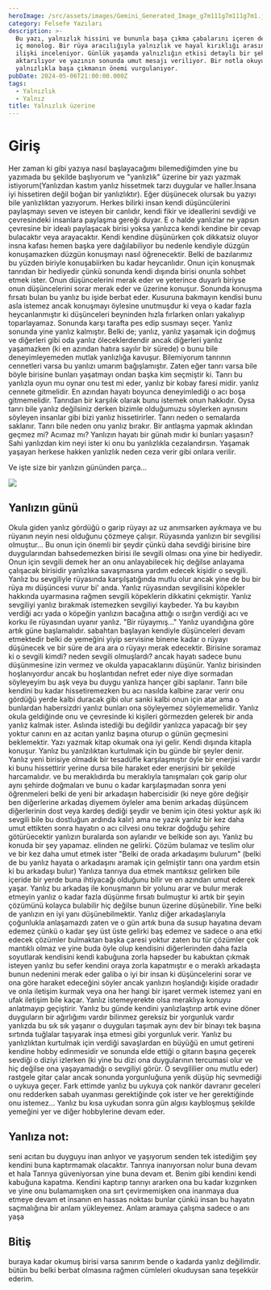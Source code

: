 ```yaml
---
heroImage: /src/assets/images/Gemini_Generated_Image_g7m111g7m111g7m1.jpg
category: Felsefe Yazıları
description: >-
  Bu yazı, yalnızlık hissini ve bununla başa çıkma çabalarını içeren derin bir
  iç monolog. Bir rüya aracılığıyla yalnızlık ve hayal kırıklığı arasındaki
  ilişki inceleniyor. Günlük yaşamda yalnızlığın etkisi detaylı bir şekilde
  aktarılıyor ve yazının sonunda umut mesajı veriliyor. Bir notla okuyucuya
  yalnızlıkla başa çıkmanın önemi vurgulanıyor.
pubDate: 2024-05-06T21:00:00.000Z
tags:
  - Yalnızlık
  - Yalnız
title: Yalnızlık üzerine
---
```


# Giriş

Her zaman ki gibi yazıya nasıl başlayacağımı bilemediğimden yine bu yazımada bu şekilde başlıyorum ve "yanlızlık" üzerine bir yazı yazmak istiyorum(Yanlızdan kastım yanlız hissetmek tarzı duygular ve haller.İnsana iyi hissetiren değil boğan bir yanlızlıktır). Eğer düşünecek olursak bu yazıyı bile yanlızlıktan yazıyorum. Herkes bilirki insan kendi düşüncülerini paylaşmayı seven ve isteyen bir canlıdır, kendi fikir ve ideallerini sevdiği ve çevresindeki insanlara paylaşma gereği duyar. E o halde yanlızlar ne yapsın çevresine bir idealı paylaşacak birisi yoksa yanlızca kendi kendine bir cevap bulacaktır veya arayacaktır. Kendi kendine düşünürken çok dikkatsiz oluyor insna kafası hemen başka yere dağılabiliyor bu nedenle kendiyle düzgün konuşamazken düzgün konuşmayı nasıl öğrenecektir. Belki de bazılarımız bu yüzden biriyle konuşabiirken bu kadar heycanlıdır. Onun için konuşmak tanrıdan bir hediyedir çünkü sonunda kendi dışında birisi onunla sohbet etmek ister. Onun düşüncelerini merak eder ve yeterince duyarlı biriyse onun düşüncelerini sorar merak eder ve üzerine konuşur. Sonunda konuşma fırsatı bulan bu yanlız bu işide berbat eder. Kusuruna bakmayın kendisi bunu asla istemez ancak konuşmayı öylesine unutmuşdur ki veya o kadar fazla heycanlanmıştır ki düşünceleri beyninden hızla fırlarken onları yakalıyıp toparlayamaz. Sonunda karşı tarafta pes edip susmayı seçer. Yanlız sonunda yine yanlız kalmıştır. Belki de; yanlız, yanlız yaşamak için doğmuş ve diğerleri gibi oda yanlız öleceklerdendir ancak diğerleri yanlız yaşamazken (ki en azından hatıra sayılır bir sürede) o bunu bile deneyimleyemeden mutlak yanlızlığa kavuşur. Bilemiyorum tanrının cennetleri varsa bu yanlızı umarım bağışlamıştır. Zaten eğer tanrı varsa bile böyle birisine bunları yaşatmayı ondan başka kim seçmiştir ki. Tanrı bu yanlızla oyun mu oynar onu test mi eder, yanlız bir kobay faresi midir. yanlız cennete gitmelidir. En azından hayatı boyunca deneyimlediği o acı boşa gitmemelidir. Tanrıdan bir karşılık olarak bunu istemek onun hakkıdır. Oysa tanrı bile yanlız değilsiniz derken bizimle olduğumuzu söylerken aynısını söyleyen insanlar gibi bizi yanlız hissetirirler. Tanrı neden o semalarda saklanır. Tanrı bile neden onu yanlız bırakır. Bir antlaşma yapmak aklından geçmez mi? Acımaz mı? Yanlızın hayatı bir günah mıdır ki bunları yaşasın? Sahi yanlızdan kim neyi ister ki onu bu yanlızlıkla cezalandırsın. Yaşamak yaşayan herkese hakken yanlızlık neden ceza verir gibi onlara verilir.

Ve işte size bir yanlızın gününden parça...

![](/src/assets/images/Gemini_Generated_Image_g7m112g7m112g7m1.jpg)

## Yanlızın günü

Okula giden yanlız gördüğü o garip rüyayı az uz anımsarken ayıkmaya ve bu rüyanın neyin nesi olduğunu çözmeye çalışır. Rüyasında yanlızın bir sevgilisi olmuştur... Bu onun için önemli bir şeydir çünkü daha sevdiği birisine bire duygularından bahsedemezken birisi ile sevgili olması ona yine bir hediyedir. Onun için sevgili demek her an onu anlayabilecek hiç değilse anlayama çalışacak birisidir yanlızlıka savaşmasına yardım edecek kişidir o sevgili. Yanlız bu sevgiliyle rüyasında karşılşatığında mutlu olur ancak yine de bu bir rüya mı düşüncesi vurur bi' anda. Yanlız rüyasından sevgilisini köpekler hakkında uyarmasına rağmen sevgili köpeklerin dikkatini çekmiştir. Yanlız sevgiliyi yanlız bırakmak istemezken sevgiliyi kaybeder. Ya bu kayıbın verdiği acı yada o köpeğin yanlızın bacağına attığı o ısırğın verdiği acı ve korku ile rüyasından uyanır yanlız. "Bir rüyaymış..." Yanlız uyandığına göre artık güne başlamalıdır. sabahtan başlayan kendiyle düşünceleri devam etmektedir belki de yemeğini yiyip servisine binene kadar o rüyayı düşünecek ve bir süre de ara ara o rüyayı merak edecektir. Birisine soramaz ki o sevgili kimdi? neden sevgili olmuşlardı? ancak hayatı sadece bunu düşünmesine izin vermez ve okulda yapacaklarını düşünür. Yanlız birisinden hoşlanıyordur ancak bu hoşlantıdan nefret eder niye diye sormadan söyleyeyim bu aşk veya bu duygu yanlıza hançer gibi saplanır. Tanrı bile kendini bu kadar hissetiremezken bu acı nasılda kalbine zarar verir onu gördüğü yerde kalbi duracak gibi olur sanki kalbi onun için atar ama o bunlardan habersizdri yanlız bunları ona söyleyemez söylememelidir. Yanlız okula geldiğinde onu ve çevresinde ki kişileri görmezden gelerek bir anda yanlız kalmak ister. Aslında istediği bu değildir yanlızca yapacağı bir şey yoktur canını en az acıtan yanlız başına oturup o günün geçmesini beklemektir. Yazı yazmak kitap okumak ona iyi gelir. Kendi dışında kitapla konuşur. Yanlız bu yanlzılıktan kurtulmak için bu günde bir şeyler denir. Yanlız yeni birisiye olmadık bir tesadüfle karşılaşmıştır öyle bir enerjisi vardır ki bunu hissettirir yerine dursa bile haraket eder enerjisini bir şekilde harcamalıdır. ve bu meraklıdırda bu meraklıyla tanışmaları çok garip olur aynı şehirde doğmaları ve bunu o kadar karşılaşmadan sonra yeni öğrenmeleri belki de yeni bir arkadaşın habercisidir (ki neye göre değişir ben diğerlerine arkadaş diyemem öyleler ama benim arkadaş düşüncem diğerlerinin dost veya kardeş dediği şeydir ve benim için ötesi yoktur aşık iki sevgili bile bu dostluğun ardında kalır) ama ne yazık yanlız bir kez daha umut ettikten sonra hayatın o acı cilvesi onu tekrar doğduğu şehire götürüecektir yanlızın buralarda son aylarıdır ve belkide son ayı. Yanlız bu konuda bir şey yapamaz. elinden ne gelirki. Çözüm bulamaz ve teslim olur ve bir kez daha umut etmek ister "Belki de orada arkadaşımı bulurum" (belki de bu yanlız hayata o arkadaşını aramak için gelmiştir tanrı ona yardım etsin ki bu arkadaşı bulur) Yanlıza tanrıya dua etmek mantıksız gelirken bile içeride bir yerde buna ihtiyacağı olduğunu bilir ve en azından umut ederek yaşar. Yanlız bu arkadaş ile konuşmanın bir yolunu arar ve bulur merak etmeyin yanlız o kadar fazla düşünme fırsatı bulmuştur ki artık bir şeyin çözümünü kolayca bulabilir hiç değilse bunun üzerine düşünebilir. Yine belki de yanlızın en iyi yanı düşünebilmektir. Yanlız diğer arkadaşlarıyla çoğunlukla anlaşamazdı zaten ve o gün artık buna da susup hayatına devam edemez çünkü o kadar şey üst üste gelirki baş edemez ve sadece o ana etki edecek çözümler bulmaktan başka çaresi yoktur zaten bu tür çözümler çok mantıklı olmaz ve yine buda öyle olup kendisini diğerlerinden daha fazla soyutlarak kendisini kendi kabuğuna zorla hapseder bu kabuktan çıkmak isteyen yanlız bu sefer kendini oraya zorla kapatmıştır e o meraklı arkadaşta bunun nedenini merak eder galiba o iyi bir insan ki düşüncelerini sorar ve ona göre haraket edeceğini söyler ancak yanlızın hoşlandığı kişide oradadır ve onla iletişim kurmak veya ona her hangi bir işaret vermek istemez yani en ufak iletişim bile kaçar. Yanlız istemeyerekte olsa meraklıya konuyu anlatmayıp geçiştirir. Yanlız bu günde kendini yanlızlaştırıp artık evine döner duyguların bir ağırlığımı vardır bilinmez gereksiz bir yorgunluk vardır yanlızda bu sık sık yaşanır o duyguları taşımak aynı dev bir binayı tek başına sırtında tuğlalar taşıyarak inşa etmesi gibi yorgunluk verir. Yanlız bu yanlızlıktan kurtulmak için verdiği savaşlardan en büyüğü en umut getireni kendine hobby edinmesidir ve sonunda elde ettiği o gitarın başına geçerek sevdiği o diziyi izlerken (ki yine bu dizi ona duygularının tercumasi olur ve hiç değilse ona yaşayamadığı o sevgiliyi görür. O sevgililier onu mutlu eder) rastgele gitar çalar ancak sonunda yorgunluğuna yenik düşüp hiç sevmediği o uykuya geçer. Fark ettimde yanlız bu uykuya çok nankör davranır geceleri onu redderken sabah uyanması gerektiğinde çok ister ve her gerektiğinde onu istemez... Yanlız bu kısa uykudan sonra gün algısı kaybloşmuş şekilde yemeğini yer ve diğer hobbylerine devam eder.

## Yanlıza not:

seni acıtan bu duyguyu inan anlıyor ve yaşıyorum senden tek istediğim şey kendini buna kaptırmamak olacaktır. Tanrıya inanıyorsan nolur buna devam et hala Tanrıya güveniyorsan yine buna devam et. Benim gibi kendini kendi kabuğuna kapatma. Kendini kaptırıp tanrıyı ararken ona bu kadar kızgınken ve yine onu bulamamışken ona sırt çevirmemişken ona inanmaya dua etmeye devam et insanın en hassas noktası bunlar çünkü insan bu hayatın saçmalığına bir anlam yükleyemez. Anlam aramaya çalışma sadece o anı yaşa

## Bitiş

buraya kadar okumuş birisi varsa sanırım bende o kadarda yanlız değilimdir. bütün bu belki berbat olmasına rağmen cümleleri okuduysan sana teşekkür ederim.
